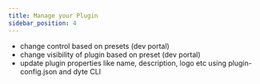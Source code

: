 ```yaml
---
title: Manage your Plugin
sidebar_position: 4
---
```


- change control based on presets (dev portal)
- change visibility of plugin based on preset (dev portal)
- update plugin properties like name, description, logo etc using
  plugin-config.json and dyte CLI
